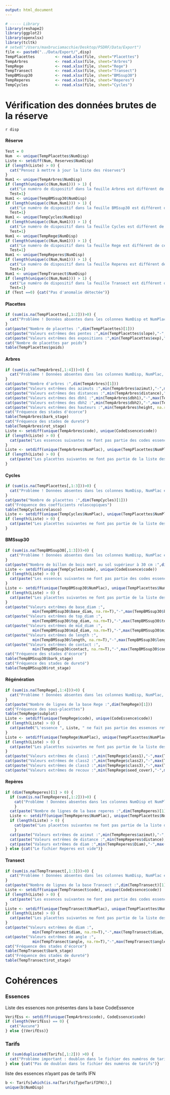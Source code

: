 ```yaml
---
output: html_document
---
```



```r
# ----- Library
library(reshape2)
library(ggplot2)
library(openxlsx)
library(tcltk)
# setwd("/Users/maxbruciamacchie/Desktop/PSDRF/Data/Export")
file <- paste0("../Data/Export/",disp)
TempPlacettes         <- read.xlsx(file, sheet="Placettes")
TempArbres            <- read.xlsx(file, sheet="Arbres")
TempRege              <- read.xlsx(file, sheet="Rege")
TempTransect          <- read.xlsx(file, sheet="Transect")
TempBMSsup30          <- read.xlsx(file, sheet="BMSsup30")
TempReperes           <- read.xlsx(file, sheet="Reperes")
TempCycles            <- read.xlsx(file, sheet="Cycles")
```

# Vérification des données brutes de la réserve 
`r disp`

#### Réserve
```r
Test = 0
Num  <- unique(TempPlacettes$NumDisp)
Liste <- setdiff(Num, Reserves$NumDisp)
if (length(Liste) > 0) {
  cat("Pensez à mettre à jour la liste des réserves")
}
Num1 <- unique(TempArbres$NumDisp)
if (length(unique(c(Num,Num1))) > 1) {
  cat("Le numéro de dispositif dans la feuille Arbres est différent de celui dans la feuille Placettes")
  Test=1}
Num1 <- unique(TempBMSsup30$NumDisp)
if (length(unique(c(Num,Num1))) > 1) {
  cat("Le numéro de dispositif dans la feuille BMSsup30 est différent de celui dans la feuille Placettes")
  Test=1}
Num1 <- unique(TempCycles$NumDisp)
if (length(unique(c(Num,Num1))) > 1) {
  cat("Le numéro de dispositif dans la feuille Cycles est différent de celui dans la feuille Placettes")
  Test=1}
Num1 <- unique(TempRege$NumDisp)
if (length(unique(c(Num,Num1))) > 1) {
  cat("Le numéro de dispositif dans la feuille Rege est différent de celui dans la feuille Placettes")
  Test=1}
Num1 <- unique(TempReperes$NumDisp)
if (length(unique(c(Num,Num1))) > 1) {
  cat("Le numéro de dispositif dans la feuille Reperes est différent de celui dans la feuille Placettes")
  Test=1}
Num1 <- unique(TempTransect$NumDisp)
if (length(unique(c(Num,Num1))) > 1) {
  cat("Le numéro de dispositif dans la feuille Transect est différent de celui dans la feuille Placettes")
  Test=1}
if (Test ==0) {cat("Pas d'anomalie détectée")}
```

#### Placettes
```r
if (sum(is.na(TempPlacettes[,1:2]))>0) {
  cat("Problème ! Données absentes dans les colonnes NumDisp et NumPlac qui sont des clés pour les fusions")
}
cat(paste("Nombre de placettes :",dim(TempPlacettes)[1]))
cat(paste("Valeurs extrêmes des pentes :",min(TempPlacettes$slope),"-",max(TempPlacettes$slope)))
cat(paste("Valeurs extrêmes des expositions :",min(TempPlacettes$exp),"-",max(TempPlacettes$exp)))
cat("Nombre de placettes par poids")
table(TempPlacettes$poids)
```
 
#### Arbres
```r
if (sum(is.na(TempArbres[,1:4]))>0) {
  cat("Problème ! Données absentes dans les colonnes NumDisp, NumPlac, Cycle, NumArbre qui sont des clés pour les fusions")
}
cat(paste("Nombre d'arbres :",dim(TempArbres)[1]))
cat(paste("Valeurs extrêmes des azimuts :",min(TempArbres$azimut),"-",max(TempArbres$azimut)))
cat(paste("Valeurs extrêmes des distances :",min(TempArbres$distance),"-",max(TempArbres$distance)))
cat(paste("Valeurs extrêmes des dbh1 :",min(TempArbres$dbh1),"-",max(TempArbres$dbh1)))
cat(paste("Valeurs extrêmes des dbh2 :",min(TempArbres$dbh2),"-",max(TempArbres$dbh2)))
cat(paste("Valeurs extrêmes des hauteurs :",min(TempArbres$height, na.rm=T),"-",max(TempArbres$height, na.rm=T)))
cat("Fréquence des stades d'écorce")
table(TempArbres$bark_stage)
cat("Fréquence des stades de dureté")
table(TempArbres$rot_stage)
Liste <- setdiff(unique(TempArbres$code), unique(CodeEssence$code))
if (length(Liste) > 0) {
  cat(paste("Les essences suivantes ne font pas partie des codes essences retenues :", Liste,"\n"))
}
Liste <- setdiff(unique(TempArbres$NumPlac), unique(TempPlacettes$NumPlac))
if (length(Liste) > 0) {
  cat(paste("Les placettes suivantes ne font pas partie de la liste des placettes :", Liste))
}
```

#### Cycles
```r
if (sum(is.na(TempPlacettes[,1:3]))>0) {
  cat("Problème ! Données absentes dans les colonnes NumDisp, NumPlac et Cycle qui sont des clés pour les fusions")
}
cat(paste("Nombre de placettes :",dim(TempCycles)[1]))
cat("Fréquence des coefficients relascopiques")
table(TempCycles$relasco)
Liste <- setdiff(unique(TempCycles$NumPlac), unique(TempPlacettes$NumPlac))
if (length(Liste) > 0) {
  cat(paste("Les placettes suivantes ne font pas partie de la liste des placettes :", Liste))
}
```

#### BMSsup30
```r
if (sum(is.na(TempBMSsup30[,1:3]))>0) {
  cat("Problème ! Données absentes dans les colonnes NumDisp, NumPlac et Cycle qui sont des clés pour les fusions")
}
cat(paste("Nombre de billon de bois mort au sol supérieur à 30 cm :",dim(TempBMSsup30)[1]))
Liste <- setdiff(unique(TempCycles$code), unique(CodeEssence$code))
if (length(Liste) > 0) {
  cat(paste("Les essences suivantes ne font pas partie des codes essences retenues :", Liste))
}
Liste <- setdiff(unique(TempBMSsup30$NumPlac), unique(TempPlacettes$NumPlac))
if (length(Liste) > 0) {
  cat(paste("Les placettes suivantes ne font pas partie de la liste des placettes :", Liste))
}
cat(paste("Valeurs extrêmes de base_diam :",
            min(TempBMSsup30$base_diam, na.rm=T),"-",max(TempBMSsup30$base_diam, na.rm=T)))
cat(paste("Valeurs extrêmes de top_diam :",
            min(TempBMSsup30$top_diam, na.rm=T),"-",max(TempBMSsup30$top_diam, na.rm=T)))
cat(paste("Valeurs extrêmes de mid_diam :",
            min(TempBMSsup30$mid_diam, na.rm=T),"-",max(TempBMSsup30$mid_diam, na.rm=T)))
cat(paste("Valeurs extrêmes de length :",
            min(TempBMSsup30$length, na.rm=T),"-",max(TempBMSsup30$length, na.rm=T)))
cat(paste("Valeurs extrêmes de contact :",
            min(TempBMSsup30$contact, na.rm=T),"-",max(TempBMSsup30$contact, na.rm=T)))
cat("Fréquence des stades d'écorce")
table(TempBMSsup30$bark_stage)
cat("Fréquence des stades de dureté")
table(TempBMSsup30$rot_stage)
```


#### Régénération
```r
if (sum(is.na(TempRege[,1:4]))>0) {
  cat("Problème ! Données absentes dans les colonnes NumDisp, NumPlac, Cycle et subplot qui sont des clés pour les fusions")
}
cat(paste("Nombre de lignes de la base Rege :",dim(TempRege)[1]))
cat("Fréquence des sous-placettes")
table(TempRege$subplot)
Liste <- setdiff(unique(TempRege$code), unique(CodeEssence$code))
if (length(Liste) > 0) {
  cat(paste0("L'essence ", Liste, " ne fait pas partie des essences retenues :","\n"))
}
Liste <- setdiff(unique(TempRege$NumPlac), unique(TempPlacettes$NumPlac))
if (length(Liste) > 0) {
  cat(paste("Les placettes suivantes ne font pas partie de la liste des placettes :", Liste))
}
cat(paste("Valeurs extrêmes de class1 :",min(TempRege$class1),"-",max(TempRege$class2)))
cat(paste("Valeurs extrêmes de class2 :",min(TempRege$class2),"-",max(TempRege$class2)))
cat(paste("Valeurs extrêmes de class3 :",min(TempRege$class3),"-",max(TempRege$class3)))
cat(paste("Valeurs extrêmes de recouv :",min(TempRege$seed_cover),"-",max(TempRege$seed_cover)))


```


#### Repères
```r
if (dim(TempReperes)[1] > 0) {
  if (sum(is.na(TempReperes[,1:2]))>0) {
    cat("Problème ! Données absentes dans les colonnes NumDisp et NumPlac qui sont des clés pour les fusions")
    }
  cat(paste("Nombre de lignes de la base reperes :",dim(TempReperes)[1],"\n"))
  Liste <- setdiff(unique(TempReperes$NumPlac), unique(TempPlacettes$NumPlac))
  if (length(Liste) > 0) {
    cat(paste("Les placettes suivantes ne font pas partie de la liste des placettes :", Liste))
    }
  cat(paste("Valeurs extrêmes de azimut :",min(TempReperes$azimut),"-",max(TempReperes$azimut),"\n"))
  cat(paste("Valeurs extrêmes de distance :",min(TempReperes$distance),"-",max(TempReperes$distance)))
  cat(paste("Valeurs extrêmes de diam :",min(TempReperes$Diam),"-",max(TempReperes$Diam)))
} else {cat("Le fichier Reperes est vide")}
```


#### Transect
```r
if (sum(is.na(TempTransect[,1:3]))>0) {
  cat("Problème ! Données absentes dans les colonnes NumDisp, NumPlac et Cycle qui sont des clés pour les fusions")
}
cat(paste("Nombre de lignes de la base Transect :",dim(TempTransect)[1]))
Liste <- setdiff(unique(TempTransect$code), unique(CodeEssence$code))
if (length(Liste) > 0) {
  cat(paste("Les essences suivantes ne font pas partie des codes essences retenues :", Liste))
}
Liste <- setdiff(unique(TempTransect$NumPlac), unique(TempPlacettes$NumPlac))
if (length(Liste) > 0) {
  cat(paste("Les placettes suivantes ne font pas partie de la liste des placettes :", Liste))
}
cat(paste("Valeurs extrêmes de diam :",
            min(TempTransect$diam, na.rm=T),"-",max(TempTransect$diam, na.rm=T)))
cat(paste("Valeurs extrêmes de angle :",
            min(TempTransect$angle, na.rm=T),"-",max(TempTransect$angle, na.rm=T)))
cat("Fréquence des stades d'écorce")
table(TempTransect$bark_stage)
cat("Fréquence des stades de dureté")
table(TempTransect$rot_stage)
```

# Cohérences

### Essences
Liste des essences non présentes dans la base CodeEssence
```r
VerifEss <- setdiff(unique(TempArbres$code), CodeEssence$code)
if (length(VerifEss) == 0) {
  cat("Aucune")
} else {(VerifEss)}

```

### Tarifs

```r
if (sum(duplicated(Tarifs[,1:2])) >0) {
  cat("Problème important : doublon dans le fichier des numéros de tarifs")
} else {cat("Pas de doublon dans le fichier des numéros de tarifs")}
```

liste des essences n'ayant pas de tarifs IFN
```r
b <- Tarifs[which(is.na(Tarifs$TypeTarifIFN)),]
unique(b$NumDisp)
```



